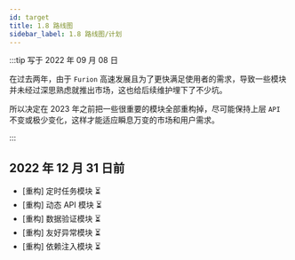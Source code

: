 ```yaml
---
id: target
title: 1.8 路线图
sidebar_label: 1.8 路线图/计划
---
```



:::tip 写于 2022 年 09 月 08 日

在过去两年，由于 `Furion` 高速发展且为了更快满足使用者的需求，导致一些模块并未经过深思熟虑就推出市场，这也给后续维护埋下了不少坑。

所以决定在 2023 年之前把一些很重要的模块全部重构掉，尽可能保持上层 `API` 不变或极少变化，这样才能适应瞬息万变的市场和用户需求。

:::

## 2022 年 12 月 31 日前

- [重构] 定时任务模块 ⏳
- [重构] 动态 API 模块 ⏳
- [重构] 数据验证模块 ⏳
- [重构] 友好异常模块 ⏳
- [重构] 依赖注入模块 ⏳
